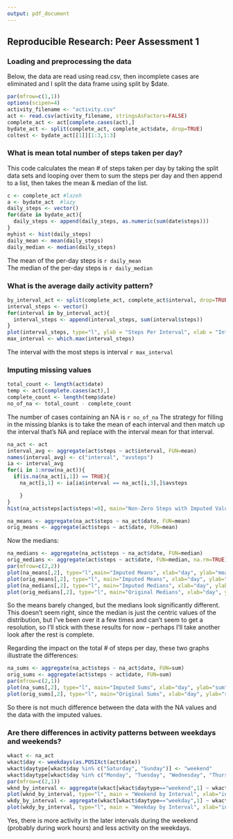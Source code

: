 ```yaml
---
output: pdf_document
---
```

## Reproducible Research: Peer Assessment 1

### Loading and preprocessing the data

Below, the data are read using read.csv, then incomplete cases are eliminated and I split the data frame using split by $date.  

```r
par(mfrow=c(1,1))
options(scipen=4)
activity_filename <- "activity.csv"
act <- read.csv(activity_filename, stringsAsFactors=FALSE)
complete_act <- act[complete.cases(act),]
bydate_act <- split(complete_act, complete_act$date, drop=TRUE)
coltest <- bydate_act[[1]][1:3,1:3]
```
### What is mean total number of steps taken per day?
This code calculates the mean # of steps taken per day by taking the split data sets and looping over them to sum the steps per day and then append to a list, then takes the mean & median of the list.  

```r
c <- complete_act #lazeh
a <- bydate_act  #lazy
daily_steps <- vector()
for(date in bydate_act){
  daily_steps <- append(daily_steps, as.numeric(sum(date$steps)))
}
myhist <- hist(daily_steps)
daily_mean <- mean(daily_steps)
daily_median <- median(daily_steps)
```

The mean of the per-day steps is `r daily_mean`   
The median of the per-day steps is `r daily_median`

### What is the average daily activity pattern?
```r
by_interval_act <- split(complete_act, complete_act$interval, drop=TRUE)
interval_steps <- vector()
for(interval in by_interval_act){
  interval_steps <- append(interval_steps, sum(interval$steps))
}
plot(interval_steps, type="l", ylab = "Steps Per Interval", xlab = "Interval Identifier")
max_interval <- which.max(interval_steps)
```

The interval with the most steps is interval `r max_interval`

### Imputing missing values 

```r
total_count <- length(act$date)
temp <- act[complete.cases(act),]
complete_count <- length(temp$date)
no_of_na <- total_count - complete_count
```
The number of cases containing an NA is `r no_of_na`  The strategy for filling in the missing blanks is to take the mean of each interval and then match up the interval that's NA and replace with the interval mean for that interval.

```r
na_act <- act
interval_avg <- aggregate(act$steps ~ act$interval, FUN=mean)
names(interval_avg) <- c("interval", "avsteps")
ia <- interval_avg
for(i in 1:nrow(na_act)){
  if(is.na(na_act[i,1]) == TRUE){
    na_act[i,1] <- ia[ia$interval == na_act[i,3],]$avsteps

    } 
}
hist(na_act$steps[act$steps!=0], main="Non-Zero Steps with Imputed Values", xlab="# of Steps", ylab="Count")
```


```r
na_means <- aggregate(na_act$steps ~ na_act$date, FUN=mean)
orig_means <- aggregate(act$steps ~ act$date, FUN=mean)
```

Now the medians:
```r
na_medians <- aggregate(na_act$steps ~ na_act$date, FUN=median)
orig_medians <- aggregate(act$steps ~ act$date, FUN=median, na.rm=TRUE)
par(mfrow=c(2,2))
plot(na_means[,2], type="l",main="Imputed Means", xlab="day", ylab="mean")
plot(orig_means[,2], type="l", main="Imputed Means", xlab="day", ylab="mean")
plot(na_medians[,2], type="l", main="Imputed Medians", xlab="day", ylab="Median")
plot(orig_medians[,2], type="l", main="Original Medians", xlab="day", ylab="Median")
```
So the means barely changed, but the medians look significantly different.  This doesn't seem right, since the median is just the centric values of the distribution, but I've been over it a few times and can't seem to get a resolution, so I'll stick with these results for now -- perhaps I'll take another look after the rest is complete.

Regarding the impact on the total # of steps per day, these two graphs illustrate the differences:

```r
na_sums <- aggregate(na_act$steps ~ na_act$date, FUN=sum)
orig_sums <- aggregate(act$steps ~ act$date, FUN=sum)
par(mfrow=c(2,1))
plot(na_sums[,2], type="l", main="Imputed Sums", xlab="day", ylab="sum")
plot(orig_sums[,2], type="l", main="Original Sums", xlab="day", ylab="sum")
```

So there is not much difference between the data with the NA values and the data with the imputed values.

### Are there differences in activity patterns between weekdays and weekends?
```r
wkact <- na_act
wkact$day <- weekdays(as.POSIXct(act$date))
wkact$daytype[wkact$day %in% c("Saturday", "Sunday")] <- "weekend"
wkact$daytype[wkact$day %in% c("Monday", "Tuesday", "Wednesday", "Thursday", "Friday")] <- "weekday"
par(mfrow=c(2,1))
wknd_by_interval <- aggregate(wkact[wkact$daytype=="weekend",1] ~ wkact[wkact$daytype=="weekend", 3], FUN=sum)
plot(wknd_by_interval, type="l", main = "Weekend by Interval", xlab="interval", ylab = "step sum")
wkdy_by_interval <- aggregate(wkact[wkact$daytype=="weekday",1] ~ wkact[wkact$daytype=="weekday", 3], FUN=sum)
plot(wkdy_by_interval, type="l", main = "Weekday by Interval", xlab="interval", ylab = "step sum")
```

Yes, there is more activity in the later intervals during the weekend (probably during work hours) and less activity on the weekdays.